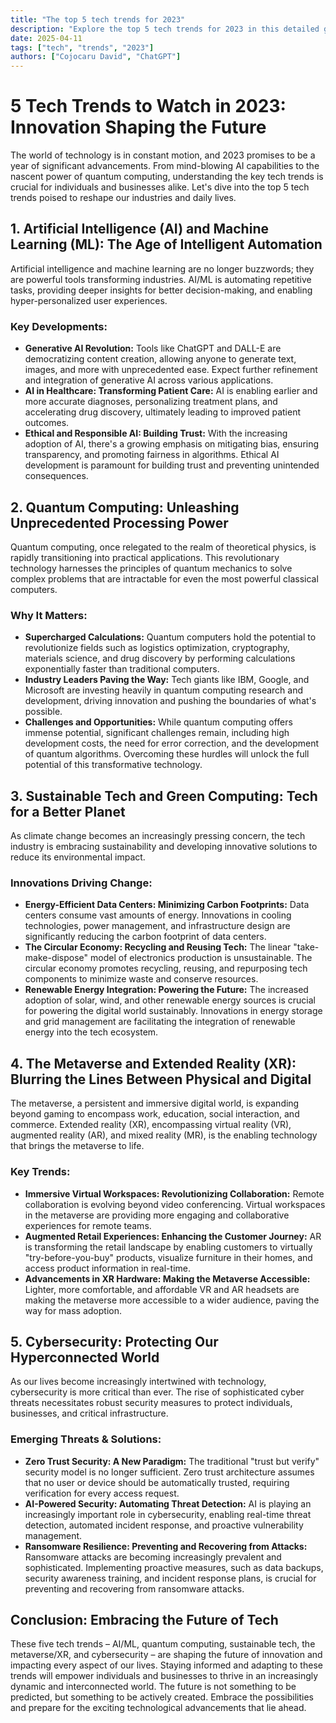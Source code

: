 ```yaml
---
title: "The top 5 tech trends for 2023"
description: "Explore the top 5 tech trends for 2023 in this detailed guide, offering insights, strategies, and practical tips to enhance your understanding and application of the topic."
date: 2025-04-11
tags: ["tech", "trends", "2023"]
authors: ["Cojocaru David", "ChatGPT"]
---
```


# 5 Tech Trends to Watch in 2023: Innovation Shaping the Future

The world of technology is in constant motion, and 2023 promises to be a year of significant advancements. From mind-blowing AI capabilities to the nascent power of quantum computing, understanding the key tech trends is crucial for individuals and businesses alike. Let's dive into the top 5 tech trends poised to reshape our industries and daily lives.

## 1. Artificial Intelligence (AI) and Machine Learning (ML): The Age of Intelligent Automation

Artificial intelligence and machine learning are no longer buzzwords; they are powerful tools transforming industries. AI/ML is automating repetitive tasks, providing deeper insights for better decision-making, and enabling hyper-personalized user experiences.

### Key Developments:

- **Generative AI Revolution:** Tools like ChatGPT and DALL-E are democratizing content creation, allowing anyone to generate text, images, and more with unprecedented ease. Expect further refinement and integration of generative AI across various applications.
- **AI in Healthcare: Transforming Patient Care:** AI is enabling earlier and more accurate diagnoses, personalizing treatment plans, and accelerating drug discovery, ultimately leading to improved patient outcomes.
- **Ethical and Responsible AI: Building Trust:** With the increasing adoption of AI, there's a growing emphasis on mitigating bias, ensuring transparency, and promoting fairness in algorithms. Ethical AI development is paramount for building trust and preventing unintended consequences.

## 2. Quantum Computing: Unleashing Unprecedented Processing Power

Quantum computing, once relegated to the realm of theoretical physics, is rapidly transitioning into practical applications. This revolutionary technology harnesses the principles of quantum mechanics to solve complex problems that are intractable for even the most powerful classical computers.

### Why It Matters:

- **Supercharged Calculations:** Quantum computers hold the potential to revolutionize fields such as logistics optimization, cryptography, materials science, and drug discovery by performing calculations exponentially faster than traditional computers.
- **Industry Leaders Paving the Way:** Tech giants like IBM, Google, and Microsoft are investing heavily in quantum computing research and development, driving innovation and pushing the boundaries of what's possible.
- **Challenges and Opportunities:** While quantum computing offers immense potential, significant challenges remain, including high development costs, the need for error correction, and the development of quantum algorithms. Overcoming these hurdles will unlock the full potential of this transformative technology.

## 3. Sustainable Tech and Green Computing: Tech for a Better Planet

As climate change becomes an increasingly pressing concern, the tech industry is embracing sustainability and developing innovative solutions to reduce its environmental impact.

### Innovations Driving Change:

- **Energy-Efficient Data Centers: Minimizing Carbon Footprints:** Data centers consume vast amounts of energy. Innovations in cooling technologies, power management, and infrastructure design are significantly reducing the carbon footprint of data centers.
- **The Circular Economy: Recycling and Reusing Tech:** The linear "take-make-dispose" model of electronics production is unsustainable. The circular economy promotes recycling, reusing, and repurposing tech components to minimize waste and conserve resources.
- **Renewable Energy Integration: Powering the Future:** The increased adoption of solar, wind, and other renewable energy sources is crucial for powering the digital world sustainably. Innovations in energy storage and grid management are facilitating the integration of renewable energy into the tech ecosystem.

## 4. The Metaverse and Extended Reality (XR): Blurring the Lines Between Physical and Digital

The metaverse, a persistent and immersive digital world, is expanding beyond gaming to encompass work, education, social interaction, and commerce. Extended reality (XR), encompassing virtual reality (VR), augmented reality (AR), and mixed reality (MR), is the enabling technology that brings the metaverse to life.

### Key Trends:

- **Immersive Virtual Workspaces: Revolutionizing Collaboration:** Remote collaboration is evolving beyond video conferencing. Virtual workspaces in the metaverse are providing more engaging and collaborative experiences for remote teams.
- **Augmented Retail Experiences: Enhancing the Customer Journey:** AR is transforming the retail landscape by enabling customers to virtually "try-before-you-buy" products, visualize furniture in their homes, and access product information in real-time.
- **Advancements in XR Hardware: Making the Metaverse Accessible:** Lighter, more comfortable, and affordable VR and AR headsets are making the metaverse more accessible to a wider audience, paving the way for mass adoption.

## 5. Cybersecurity: Protecting Our Hyperconnected World

As our lives become increasingly intertwined with technology, cybersecurity is more critical than ever. The rise of sophisticated cyber threats necessitates robust security measures to protect individuals, businesses, and critical infrastructure.

### Emerging Threats & Solutions:

- **Zero Trust Security: A New Paradigm:** The traditional "trust but verify" security model is no longer sufficient. Zero trust architecture assumes that no user or device should be automatically trusted, requiring verification for every access request.
- **AI-Powered Security: Automating Threat Detection:** AI is playing an increasingly important role in cybersecurity, enabling real-time threat detection, automated incident response, and proactive vulnerability management.
- **Ransomware Resilience: Preventing and Recovering from Attacks:** Ransomware attacks are becoming increasingly prevalent and sophisticated. Implementing proactive measures, such as data backups, security awareness training, and incident response plans, is crucial for preventing and recovering from ransomware attacks.

## Conclusion: Embracing the Future of Tech

These five tech trends – AI/ML, quantum computing, sustainable tech, the metaverse/XR, and cybersecurity – are shaping the future of innovation and impacting every aspect of our lives. Staying informed and adapting to these trends will empower individuals and businesses to thrive in an increasingly dynamic and interconnected world. The future is not something to be predicted, but something to be actively created. Embrace the possibilities and prepare for the exciting technological advancements that lie ahead.
